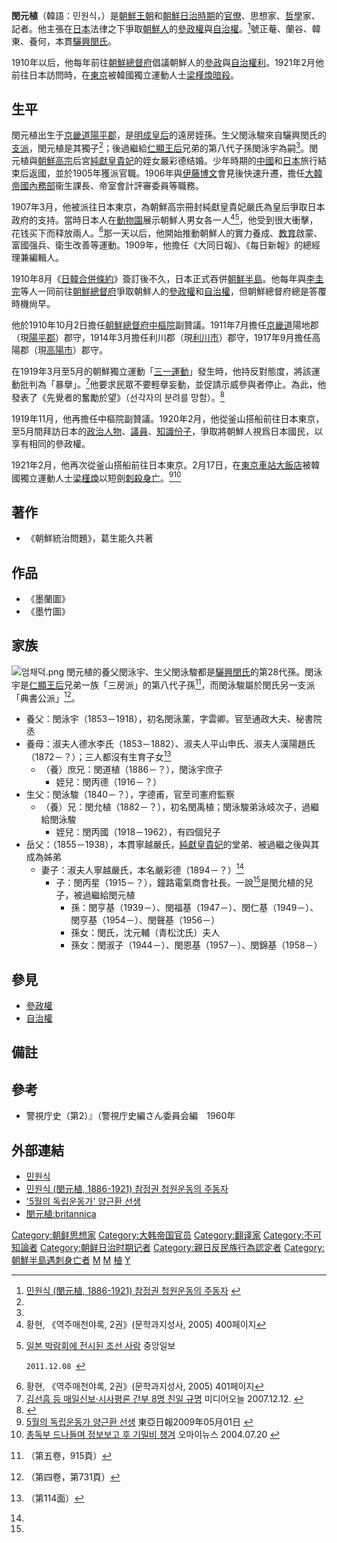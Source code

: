 {{expand|time=2013-10-10T21:11:24+00:00}}
{{Infobox Korean name
|img=閔元植.png
|caption=1920年1月訪問[[日本|日本]]時的閔元植
|hangul=민원식
|hanja=閔元植
|rr=Min Won-sig
|mr=Min Won-sik
|hangulho=정암、난곡、한동、양하
|hanjaho=正菴、蘭谷、韓東、養何
|rrho=Jeongam，Nangog，Hangdong，Yangha
|mrho=Jungam，Nangok，Hangdong，Yangha
|tablewidth=265
|color=lavender
}}
'''閔元植'''（韓語：민원식，{{bd|1886年|7月12日|1921年|2月17日|catIdx=M}}）是[[朝鮮王朝|朝鮮王朝]]和[[朝鮮日治時期|朝鮮日治時期]]的[[官僚|官僚]]、思想家、[[哲學|哲學]]家、記者。他主張在[[日本|日本]]法律之下爭取[[朝鮮人|朝鮮人]]的[[參政權|參政權]]與[[自治權|自治權]]。<ref>[http://bluecabin.com.ne.kr/split99/mws2171.htm 민원식 (閔元植, 1886-1921) 참정권 청원운동의 주동자] {{webarchive|url=https://web.archive.org/web/20150610202204/http://bluecabin.com.ne.kr/split99/mws2171.htm |date=2015-06-10 }}</ref>號正菴、蘭谷、韓東、養何，本貫[[驪興閔氏|驪興閔氏]]。

1910年以后，他每年前往[[朝鮮總督府|朝鮮總督府]]倡議朝鮮人的[[參政權|參政]]與[[自治权|自治權利]]。1921年2月他前往日本訪問時，在[[東京|東京]]被韓國獨立運動人士[[梁槿煥|梁槿煥]][[暗殺|暗殺]]。

== 生平 ==
閔元植出生于[[京畿道|京畿道]][[陽平郡|陽平郡]]，是[[明成皇后|明成皇后]]的遠房姪孫。生父閔泳駿來自驪興閔氏的[[#家族|支派]]，閔元植是其獨子<ref name="min1992-2" />；後過繼給[[仁顯王后|仁顯王后]]兄弟的第八代子孫閔泳宇為嗣<ref name="min1992-1" />。閔元植與[[朝鮮高宗|朝鮮高宗]]后宮[[純獻皇貴妃|純獻皇貴妃]]的姪女嚴彩德结婚。少年時期的[[中國|中國]]和[[日本|日本]]旅行結束后返國，並於1905年獲派官職。1906年與[[伊藤博文|伊藤博文]]會見後快速升遷，擔任[[大韓帝國|大韓帝國]][[內務部|內務部]]衞生課長、帝室會計評審委員等職務。

1907年3月，他被派往日本東京，為朝鮮高宗冊封純獻皇貴妃嚴氏為皇后爭取日本政府的支持。當時日本人在[[動物園|動物園]]展示朝鮮人男女各一人<ref>황현, 《역주매천야록, 2권》(문학과지성사, 2005) 400페이지</ref><ref>[http://news.joins.com/article/6846357 일본 박람회에 전시된 조선 사람] {{Wayback|url=http://news.joins.com/article/6846357 |date=20180711121956 }} 중앙일보
 2011.12.08 {{ko}}</ref>，他受到很大衝擊，花钱买下而释放兩人。<ref>황현, 《역주매천야록, 2권》(문학과지성사, 2005) 401페이지</ref>那一天以后，他開始推動朝鮮人的實力養成、[[教育|教育]]啟蒙、富國强兵、衛生改善等運動。1909年，他擔任《大同日報》、《每日新報》的總經理兼編輯人。

1910年8月《[[日韓合併條約|日韓合併條約]]》簽訂後不久，日本正式吞併[[朝鮮半島|朝鮮半島]]。他每年與[[李圭完|李圭完]]等人一同前往[[朝鮮總督府|朝鮮總督府]]爭取朝鮮人的[[參政權|參政權]]和[[自治權|自治權]]，但朝鮮總督府總是答覆時機尙早。

他於1910年10月2日擔任[[朝鮮總督府中樞院|朝鮮總督府中樞院]]副贊議。1911年7月擔任[[京畿道|京畿道]]陽地郡（現[[陽平郡|陽平郡]]）郡守，1914年3月擔任利川郡（現[[利川市_(韓國)|利川市]]）郡守，1917年9月擔任高陽郡（現[[高陽市|高陽市]]）郡守。

在1919年3月至5月的朝鮮獨立運動「[[三一運動|三一運動]]」發生時，他持反對態度，將該運動批判為「暴擧」。<ref>[http://www.mediatoday.co.kr/news/articleView.html?idxno=63404 김선흠 등 매일신보·시사평론 간부 8명 친일 규명] {{Wayback|url=http://www.mediatoday.co.kr/news/articleView.html?idxno=63404 |date=20200929074601 }} 미디어오늘 2007.12.12. {{ko}}</ref>他要求民眾不要輕擧妄動，並促請示威參與者停止。為此，他發表了《先覺者的奮勵於望》（선각자의 분려를 망함）。<ref>{{Cite web |url=http://news.naver.com/main/read.nhn?mode=LSD&mid=sec&sid1=102&oid=001&aid=0001829189 |title="총독부 기관지, 3.1 운동 무시하다 뒤늦게 왜곡" |access-date=2018-02-04 |archive-date=2019-07-13 |archive-url=https://web.archive.org/web/20190713001618/https://news.naver.com/main/read.nhn?mode=LSD&mid=sec&sid1=102&oid=001&aid=0001829189 |dead-url=no }}</ref>

1919年11月，他再擔任中樞院副贊議。1920年2月，他從釜山搭船前往日本東京，至5月間拜訪日本的[[政治人物|政治人物]]、[[議員|議員]]、[[知識份子|知識份子]]，爭取將朝鮮人視爲日本國民，以享有相同的參政權。

1921年2月，他再次從釜山搭船前往日本東京。2月17日，在[[東京車站大飯店|東京車站大飯店]]被韓國獨立運動人士[[梁槿煥|梁槿煥]]以短劍[[閔元植暗殺事件|刺殺身亡]]。<ref>[http://news.donga.com/3/all/20090501/8727081/1 5월의 독립운동가 양근환 선생] {{Wayback|url=http://news.donga.com/3/all/20090501/8727081/1 |date=20180204182409 }}東亞日報2009年05月01日 {{ko}}</ref><ref>[http://www.ohmynews.com/NWS_Web/View/at_pg.aspx?CNTN_CD=A0000199110 총독부 드나들며 정보보고 후 기밀비 챙겨] {{Wayback|url=http://www.ohmynews.com/NWS_Web/View/at_pg.aspx?CNTN_CD=A0000199110 |date=20180204182636 }} 오마이뉴스 2004.07.20 {{ko}}</ref>

== 著作 ==
* 《朝鮮統治問題》，葛生能久共著

== 作品 ==
* 《墨蘭圖》
* 《墨竹圖》

==家族==
[[File:엄채덕.png|thumb]]
閔元植的養父閔泳宇、生父閔泳駿都是[[驪興閔氏|驪興閔氏]]的第28代孫。閔泳宇是[[仁顯王后|仁顯王后]]兄弟一族「三房派」的第八代子孫<ref name="min1992-1">{{cite web |title=1992年版驪興閔氏世譜 |url=https://www.familysearch.org/search/catalog/2471737 |accessdate=2020-07-02 |archive-date=2021-04-10 |archive-url=https://web.archive.org/web/20210410024920/https://www.familysearch.org/search/catalog/2471737 |dead-url=no }}（第五卷，915頁）</ref>，而閔泳駿屬於閔氏另一支派「典書公派」<ref name="min1992-2">{{cite web |title=驪興閔氏世譜 四 (여흥민씨세보 사 4/7) |url=http://genealogy.inje.ac.kr/list/?u=6&u2=25 |accessdate=2020-07-02 |archive-date=2020-07-02 |archive-url=https://web.archive.org/web/20200702113435/http://genealogy.inje.ac.kr/list/?u=6&u2=25 |dead-url=no }}（第四卷，第731頁）</ref>。
*養父：閔泳宇（1853－1918），初名閔泳薰，字雲卿。官至通政大夫、秘書院丞
*養母：淑夫人德水李氏（1853－1882）、淑夫人平山申氏、淑夫人漢陽趙氏（1872－？）；三人都沒有生育子女<ref name="min1959">{{cite web |title=1959年版驪興閔氏三房派譜 |url=https://www.familysearch.org/search/catalog/1917058 |accessdate=2020-07-02 |archive-date=2021-08-14 |archive-url=https://web.archive.org/web/20210814224946/https://www.familysearch.org/search/catalog/1917058 |dead-url=no }}（第114面）</ref>
**（養）庶兄：閔道植（1886－？），閔泳宇庶子
***姪兒：閔丙德（1916－？）
*生父：閔泳駿（1840－？），字德甫，官至司憲府監察
**（養）兄：閔允植（1882－？），初名閔禹植；閔泳駿弟泳岐次子，過繼給閔泳駿
***姪兒：閔丙國（1918－1962），有四個兒子
*岳父：{{link-ko|嚴俊源|엄준원}}（1855－1938），本貫寧越嚴氏，[[純獻皇貴妃|純獻皇貴妃]]的堂弟、被過繼之後與其成為姊弟
**妻子：淑夫人寧越嚴氏，本名嚴彩德（1894－？）<ref name="min1959" />
***子：閔丙星（1915－？），鐘路電氣商會社長。一說<ref name="min1992-2" />是閔允植的兒子，被過繼給閔元植
****孫：閔亨基（1939－）、閔福基（1947－）、閔仁基（1949－）、閔亨基（1954－）、閔聲基（1956－）
****孫女：閔氏，沈元輔（青松沈氏）夫人
****孫女：閔淑子（1944－）、閔恩基（1957－）、閔錦基（1958－）

== 參見 ==
* [[參政權|參政權]]
* [[自治權|自治權]]

== 備註 ==
<div class="references-small">
<references></references>
</div>

==參考==
*警視庁史（第2）』（警視庁史編さん委員会編　1960年

== 外部連結 ==
* [https://web.archive.org/web/20131219181741/http://koreandb.nate.com/history/people/detail?sn=7305 민원식] {{ko}}
* [https://web.archive.org/web/20150610202204/http://bluecabin.com.ne.kr/split99/mws2171.htm 민원식 (閔元植, 1886-1921) 참정권 청원운동의 주동자]
* [http://news.naver.com/main/read.nhn?mode=LSD&mid=sec&sid1=100&oid=001&aid=0002636883 '5월의 독립운동가' 양근환 선생] {{Wayback|url=http://news.naver.com/main/read.nhn?mode=LSD&mid=sec&sid1=100&oid=001&aid=0002636883 |date=20190713001610 }} {{ko}}
* [https://web.archive.org/web/20150610224211/http://preview.britannica.co.kr/bol/topic.asp?mtt_id=33722 閔元植:britannica] {{ko}}


{{DEFAULTSORT:Min}}
[[Category:朝鲜思想家|Category:朝鲜思想家]]
[[Category:大韩帝国官员|Category:大韩帝国官员]]
[[Category:翻译家|Category:翻译家]]
[[Category:不可知論者|Category:不可知論者]]
[[Category:朝鲜日治时期记者|Category:朝鲜日治时期记者]]
[[Category:親日反民族行為認定者|Category:親日反民族行為認定者]]
[[Category:朝鮮半島遇刺身亡者|Category:朝鮮半島遇刺身亡者]]
[[Category:京畿道出身人物|M]]
[[Category:楊平郡出身人物|M]]
[[Category:驪興閔氏|植]]
[[Category:閔姓|Y]]